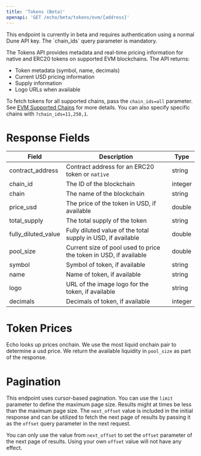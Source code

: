 ```yaml
---
title: 'Tokens (Beta)'
openapi: 'GET /echo/beta/tokens/evm/{address}'
---
```


<Note>
This endpoint is currently in beta and requires authentication using a normal Dune API key. The `chain_ids` query parameter is mandatory.
</Note>

The Tokens API provides metadata and real-time pricing information for native and ERC20 tokens on supported EVM blockchains. The API returns:
- Token metadata (symbol, name, decimals)
- Current USD pricing information
- Supply information
- Logo URLs when available

To fetch tokens for all supported chains, pass the `chain_ids=all` parameter. See [EVM Supported Chains](./balance-chains) for more details. You can also specify specific chains with `?chain_ids=11,250,1`.

# Response Fields

| Field                      | Description                                                       | Type          |
|----------------------------|-------------------------------------------------------------------|---------------|
| contract_address           | Contract address for an ERC20 token or `native`                   | string        |
| chain_id                   | The ID of the blockchain                                          | integer       |
| chain                      | The name of the blockchain                                        | string        |
| price_usd                  | The price of the token in USD, if available                       | double        |
| total_supply               | The total supply of the token                                     | string        |
| fully_diluted_value        | Fully diluted value of the total supply in USD, if available      | double        |
| pool_size                  | Current size of pool used to price the token in USD, if available | double        |
| symbol                     | Symbol of token, if available                                     | string        |
| name                       | Name of token, if available                                       | string        |
| logo                       | URL of the image logo for the token, if available                 | string        |
| decimals                   | Decimals of token, if available                                   | integer       |


# Token Prices
Echo looks up prices onchain. We use the most liquid onchain pair to determine a usd price. We return the available liquidity in `pool_size` as part of the response.

# Pagination

This endpoint uses cursor-based pagination. You can use the `limit` parameter to define the maximum page size.
Results might at times be less than the maximum page size.
The `next_offset` value is included in the initial response and can be utilized to fetch the next page of results by passing it as the `offset` query parameter in the next request.

<Warning>You can only use the value from `next_offset` to set the `offset` parameter of the next page of results. Using your own `offset` value will not have any effect.</Warning>
